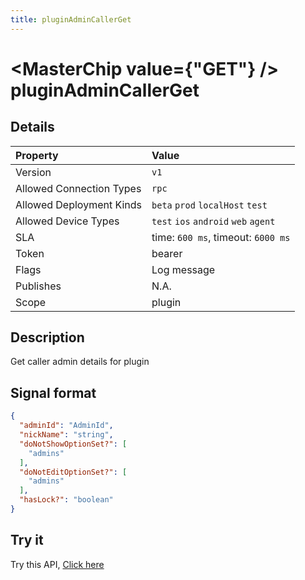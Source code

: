 ```yaml
---
title: pluginAdminCallerGet
---
```



# <MasterChip value={"GET"} /> pluginAdminCallerGet

## Details

| Property | Value | 
| :--- | :--- | 
| Version | `v1` |
| Allowed Connection Types | `rpc`  |
| Allowed Deployment Kinds | `beta` `prod` `localHost` `test`  |
| Allowed Device Types | `test` `ios` `android` `web` `agent`  |
| SLA | time: `600 ms`, timeout: `6000 ms` |
| Token | bearer |
| Flags | Log message |
| Publishes | N.A. |
| Scope | plugin |


## Description

Get caller admin details for plugin

## Signal format

```json copy
{
  "adminId": "AdminId",
  "nickName": "string",
  "doNotShowOptionSet?": [
    "admins"
  ],
  "doNotEditOptionSet?": [
    "admins"
  ],
  "hasLock?": "boolean"
}
```

## Try it

Try this API, [Click here](https://web.neome.ai/api?path=studio_studioMain_pluginAdminCallerGet)

